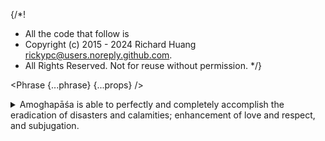 {/*!
 * All the code that follow is
 * Copyright (c) 2015 - 2024 Richard Huang <rickypc@users.noreply.github.com>.
 * All Rights Reserved. Not for reuse without permission.
 */}


<Phrase {...phrase} {...props} />

<details>
  <summary>
    Amoghapāśa is able to perfectly and completely accomplish the eradication of disasters and calamities; enhancement of love and respect, and subjugation.
  </summary>
  <div>
    <MultiLingual {...phrase} />
  </div>
</details>
